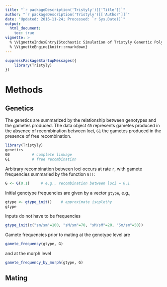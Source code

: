 ```yaml
---
title: "`r packageDescription('Tristyly')[['Title']]`"
author: "`r packageDescription('Tristyly')[['Author']]`"
date: "Updated: 2016-11-24; Processed: `r Sys.Date()`"
output:
  html_document:
    toc: true
vignette: >
  % \VignetteIndexEntry{Stochastic Simulation of Tristyly Genentic Polymorphism}
  % \VignetteEngine{knitr::rmarkdown}
---
```


```r
suppressPackageStartupMessages({
    library(Tristyly)
})
```

# Methods

## Genetics

The genetics are summarized by the relationship between genotypes and
the gametes produced. The data object `G0` represents gametes produced
in the absence of recombination between loci, `G1` the gametes
produced in the presence of free recombination.

```r
library(Tristyly)
genetics
G0          # complete linkage
G1          # free recombination
```

Arbitrary recombination between loci occurs at rate `r`, with gamete
frequencies summaried by the function `G()`:

```r
G <- G(0.1)     # e.g., recombination between loci = 0.1
```

Initial genotype frequencies are given by a vector `gtype`, e.g.,

```r
gtype <- gtype_init()    # approximate isoplethy
gtype
```

Inputs do not have to be frequencies

```r
gtype_init(c("sm/sm"=100, "sM/sm"=70, "sM/sM"=20, "Sm/sm"=50))
```

Gamete frequencies prior to mating at the genotype level are

```r
gamete_frequency(gtype, G)
```

and at the morph level

```r
gamete_frequency_by_morph(gtype, G)
```

## Mating

